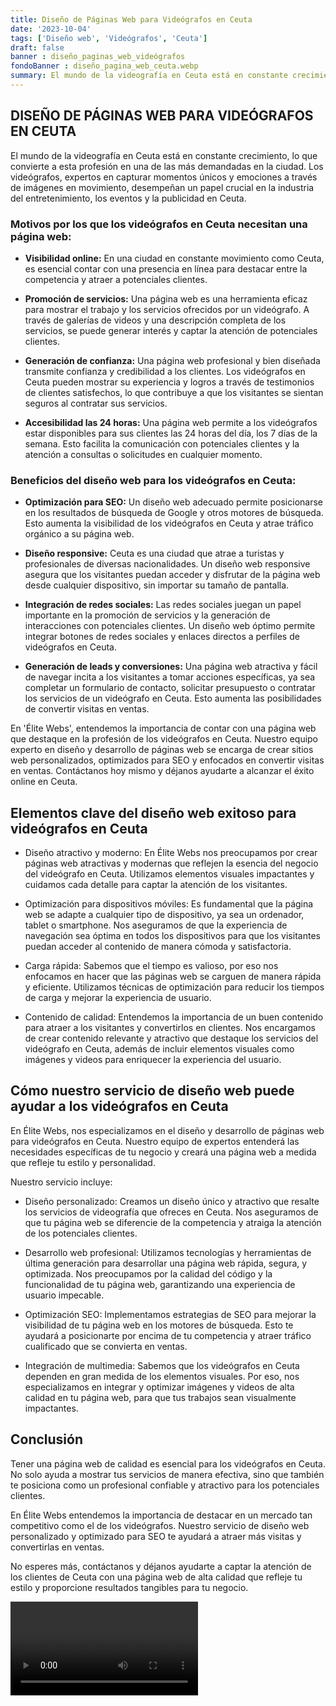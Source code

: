 ```yaml
---
title: Diseño de Páginas Web para Videógrafos en Ceuta
date: '2023-10-04'
tags: ['Diseño web', 'Videógrafos', 'Ceuta']
draft: false
banner : diseño_paginas_web_videógrafos
fondoBanner : diseño_pagina_web_ceuta.webp
summary: El mundo de la videografía en Ceuta está en constante crecimiento, lo que convierte a esta profesión en una de las más demandadas en la ciudad. Los videógrafos, expertos en capturar momentos únicos y emociones a través de imágenes en movimiento, desempeñan un papel crucial en la industria del entretenimiento, los eventos y la publicidad en Ceuta.
---
```


## DISEÑO DE PÁGINAS WEB PARA VIDEÓGRAFOS EN CEUTA

El mundo de la videografía en Ceuta está en constante crecimiento, lo que convierte a esta profesión en una de las más demandadas en la ciudad. Los videógrafos, expertos en capturar momentos únicos y emociones a través de imágenes en movimiento, desempeñan un papel crucial en la industria del entretenimiento, los eventos y la publicidad en Ceuta.

### Motivos por los que los videógrafos en Ceuta necesitan una página web:

- **Visibilidad online:** En una ciudad en constante movimiento como Ceuta, es esencial contar con una presencia en línea para destacar entre la competencia y atraer a potenciales clientes.

- **Promoción de servicios:** Una página web es una herramienta eficaz para mostrar el trabajo y los servicios ofrecidos por un videógrafo. A través de galerías de videos y una descripción completa de los servicios, se puede generar interés y captar la atención de potenciales clientes.

- **Generación de confianza:** Una página web profesional y bien diseñada transmite confianza y credibilidad a los clientes. Los videógrafos en Ceuta pueden mostrar su experiencia y logros a través de testimonios de clientes satisfechos, lo que contribuye a que los visitantes se sientan seguros al contratar sus servicios.

- **Accesibilidad las 24 horas:** Una página web permite a los videógrafos estar disponibles para sus clientes las 24 horas del día, los 7 días de la semana. Esto facilita la comunicación con potenciales clientes y la atención a consultas o solicitudes en cualquier momento.

### Beneficios del diseño web para los videógrafos en Ceuta:

- **Optimización para SEO:** Un diseño web adecuado permite posicionarse en los resultados de búsqueda de Google y otros motores de búsqueda. Esto aumenta la visibilidad de los videógrafos en Ceuta y atrae tráfico orgánico a su página web.

- **Diseño responsive:** Ceuta es una ciudad que atrae a turistas y profesionales de diversas nacionalidades. Un diseño web responsive asegura que los visitantes puedan acceder y disfrutar de la página web desde cualquier dispositivo, sin importar su tamaño de pantalla.

- **Integración de redes sociales:** Las redes sociales juegan un papel importante en la promoción de servicios y la generación de interacciones con potenciales clientes. Un diseño web óptimo permite integrar botones de redes sociales y enlaces directos a perfiles de videógrafos en Ceuta.

- **Generación de leads y conversiones:** Una página web atractiva y fácil de navegar incita a los visitantes a tomar acciones específicas, ya sea completar un formulario de contacto, solicitar presupuesto o contratar los servicios de un videógrafo en Ceuta. Esto aumenta las posibilidades de convertir visitas en ventas.

En 'Élite Webs', entendemos la importancia de contar con una página web que destaque en la profesión de los videógrafos en Ceuta. Nuestro equipo experto en diseño y desarrollo de páginas web se encarga de crear sitios web personalizados, optimizados para SEO y enfocados en convertir visitas en ventas. Contáctanos hoy mismo y déjanos ayudarte a alcanzar el éxito online en Ceuta.

<GifSeo />

<Cta />

## Elementos clave del diseño web exitoso para videógrafos en Ceuta

- Diseño atractivo y moderno: En Élite Webs nos preocupamos por crear páginas web atractivas y modernas que reflejen la esencia del negocio del videógrafo en Ceuta. Utilizamos elementos visuales impactantes y cuidamos cada detalle para captar la atención de los visitantes.

- Optimización para dispositivos móviles: Es fundamental que la página web se adapte a cualquier tipo de dispositivo, ya sea un ordenador, tablet o smartphone. Nos aseguramos de que la experiencia de navegación sea óptima en todos los dispositivos para que los visitantes puedan acceder al contenido de manera cómoda y satisfactoria.

- Carga rápida: Sabemos que el tiempo es valioso, por eso nos enfocamos en hacer que las páginas web se carguen de manera rápida y eficiente. Utilizamos técnicas de optimización para reducir los tiempos de carga y mejorar la experiencia de usuario.

- Contenido de calidad: Entendemos la importancia de un buen contenido para atraer a los visitantes y convertirlos en clientes. Nos encargamos de crear contenido relevante y atractivo que destaque los servicios del videógrafo en Ceuta, además de incluir elementos visuales como imágenes y videos para enriquecer la experiencia del usuario.

## Cómo nuestro servicio de diseño web puede ayudar a los videógrafos en Ceuta

En Élite Webs, nos especializamos en el diseño y desarrollo de páginas web para videógrafos en Ceuta. Nuestro equipo de expertos entenderá las necesidades específicas de tu negocio y creará una página web a medida que refleje tu estilo y personalidad.

Nuestro servicio incluye:

- Diseño personalizado: Creamos un diseño único y atractivo que resalte los servicios de videografía que ofreces en Ceuta. Nos aseguramos de que tu página web se diferencie de la competencia y atraiga la atención de los potenciales clientes.

- Desarrollo web profesional: Utilizamos tecnologías y herramientas de última generación para desarrollar una página web rápida, segura, y optimizada. Nos preocupamos por la calidad del código y la funcionalidad de tu página web, garantizando una experiencia de usuario impecable.

- Optimización SEO: Implementamos estrategias de SEO para mejorar la visibilidad de tu página web en los motores de búsqueda. Esto te ayudará a posicionarte por encima de tu competencia y atraer tráfico cualificado que se convierta en ventas.

- Integración de multimedia: Sabemos que los videógrafos en Ceuta dependen en gran medida de los elementos visuales. Por eso, nos especializamos en integrar y optimizar imágenes y videos de alta calidad en tu página web, para que tus trabajos sean visualmente impactantes.

## Conclusión

Tener una página web de calidad es esencial para los videógrafos en Ceuta. No solo ayuda a mostrar tus servicios de manera efectiva, sino que también te posiciona como un profesional confiable y atractivo para los potenciales clientes.

En Élite Webs entendemos la importancia de destacar en un mercado tan competitivo como el de los videógrafos. Nuestro servicio de diseño web personalizado y optimizado para SEO te ayudará a atraer más visitas y convertirlas en ventas.

No esperes más, contáctanos y déjanos ayudarte a captar la atención de los clientes de Ceuta con una página web de alta calidad que refleje tu estilo y proporcione resultados tangibles para tu negocio.

<Video />

<CtaBot job='Videógrafos' city='Ceuta'/>

<Gmaps query='Ceuta+españa+maps' />